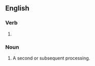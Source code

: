 ==English==

===Verb===
{{head|en|verb form}}

# {{present participle of|en|reprocess|nocat=1}}

===Noun===
{{en-noun}}

# A second or subsequent processing.
